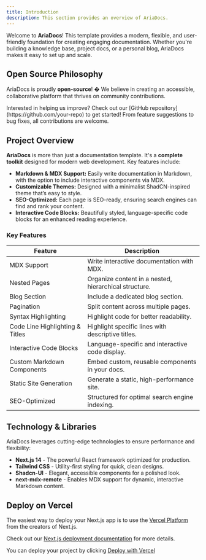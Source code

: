 ```yaml
---
title: Introduction
description: This section provides an overview of AriaDocs.
---
```


Welcome to **AriaDocs**! This template provides a modern, flexible, and user-friendly foundation for creating engaging documentation. Whether you're building a knowledge base, project docs, or a personal blog, AriaDocs makes it easy to set up and scale.


##  Open Source Philosophy

AriaDocs is proudly **open-source**! � We believe in creating an accessible, collaborative platform that thrives on community contributions.

<Note title="Contribute"> 
 Interested in helping us improve? Check out our [GitHub repository](https://github.com/your-repo) to get started! From feature suggestions to bug fixes, all contributions are welcome.
</Note>

## Project Overview

**AriaDocs** is more than just a documentation template. It's a **complete toolkit** designed for modern web development. Key features include:

- **Markdown & MDX Support:** Easily write documentation in Markdown, with the option to include interactive components via MDX.
- **Customizable Themes:** Designed with a minimalist ShadCN-inspired theme that’s easy to style.
- **SEO-Optimized:** Each page is SEO-ready, ensuring search engines can find and rank your content.
- **Interactive Code Blocks:** Beautifully styled, language-specific code blocks for an enhanced reading experience.

### Key Features

| **Feature**                   | **Description**                                          |
|-------------------------------|----------------------------------------------------------|
| MDX Support                   | Write interactive documentation with MDX.                |
| Nested Pages                  | Organize content in a nested, hierarchical structure.    |
| Blog Section                  | Include a dedicated blog section.                        |
| Pagination                    | Split content across multiple pages.                     |
| Syntax Highlighting           | Highlight code for better readability.                   |
| Code Line Highlighting & Titles | Highlight specific lines with descriptive titles.      |
| Interactive Code Blocks       | Language-specific and interactive code display.          |
| Custom Markdown Components             | Embed custom, reusable components in your docs.          |
| Static Site Generation        | Generate a static, high-performance site.                |
| SEO-Optimized                 | Structured for optimal search engine indexing.           |


## Technology & Libraries

AriaDocs leverages cutting-edge technologies to ensure performance and flexibility:

- **Next.js 14** - The powerful React framework optimized for production.
- **Tailwind CSS** - Utility-first styling for quick, clean designs.
- **Shadcn-UI** - Elegant, accessible components for a polished look.
- **next-mdx-remote** - Enables MDX support for dynamic, interactive Markdown content.


## Deploy on Vercel

The easiest way to deploy your Next.js app is to use the [Vercel Platform](https://vercel.com/new?utm_medium=default-template&filter=next.js&utm_source=create-next-app&utm_campaign=create-next-app-readme) from the creators of Next.js.

Check out our [Next.js deployment documentation](https://nextjs.org/docs/deployment) for more details.

You can deploy your project by clicking [Deploy with Vercel](https://vercel.com/new/clone?repository-url=https://github.com/nisabmohd/Aria-Docs)